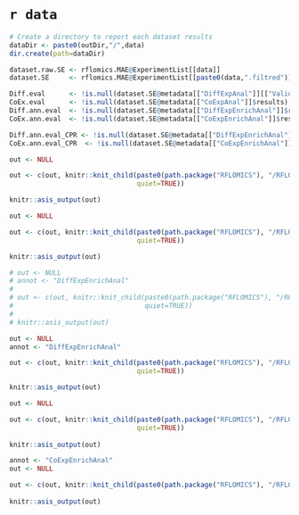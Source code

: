 # `r data` 

```r
# Create a directory to report each dataset results
dataDir <- paste0(outDir,"/",data)
dir.create(path=dataDir)
```


```r

dataset.raw.SE <- rflomics.MAE@ExperimentList[[data]]
dataset.SE     <- rflomics.MAE@ExperimentList[[paste0(data,".filtred")]]

Diff.eval      <- !is.null(dataset.SE@metadata[["DiffExpAnal"]][["Validcontrasts"]])
CoEx.eval      <- !is.null(dataset.SE@metadata[["CoExpAnal"]]$results)
Diff.ann.eval  <- !is.null(dataset.SE@metadata[["DiffExpEnrichAnal"]]$results)
CoEx.ann.eval  <- !is.null(dataset.SE@metadata[["CoExpEnrichAnal"]]$results)

Diff.ann.eval_CPR <- !is.null(dataset.SE@metadata[["DiffExpEnrichAnal"]]$results_CPR)
CoEx.ann.eval_CPR  <- !is.null(dataset.SE@metadata[["CoExpEnrichAnal"]]$results_CPR)
```


```r

out <- NULL

out <- c(out, knitr::knit_child(paste0(path.package("RFLOMICS"), "/RFLOMICSapp/","report_03_data_explor.Rmd"),
                                quiet=TRUE))

knitr::asis_output(out)

```

<!-- differential analysis -->

```r

out <- NULL

out <- c(out, knitr::knit_child(paste0(path.package("RFLOMICS"), "/RFLOMICSapp/","report_04_diff_analysis.Rmd"),
                                quiet=TRUE))

knitr::asis_output(out)

```

<!-- enrichement analysis on DE G/P/M lists -->

```r

# out <- NULL
# annot <- "DiffExpEnrichAnal"
# 
# out <- c(out, knitr::knit_child(paste0(path.package("RFLOMICS"), "/RFLOMICSapp/","report_06_annot_enrich.Rmd"),
#                                 quiet=TRUE))
# 
# knitr::asis_output(out)

```

<!-- enrichement analysis on DE G/P/M lists with clusterprofiler -->

```r

out <- NULL
annot <- "DiffExpEnrichAnal"

out <- c(out, knitr::knit_child(paste0(path.package("RFLOMICS"), "/RFLOMICSapp/","report_06_annot_enrich_CPR.Rmd"),
                                quiet=TRUE))

knitr::asis_output(out)

```

<!-- co-expression analysis -->

```r

out <- NULL

out <- c(out, knitr::knit_child(paste0(path.package("RFLOMICS"), "/RFLOMICSapp/","report_05_coexp_analysis.Rmd"), 
                                quiet=TRUE))  
    
knitr::asis_output(out)

```

<!-- enrichement analysis on cluster -->

```r


annot <- "CoExpEnrichAnal"
out <- NULL

out <- c(out, knitr::knit_child(paste0(path.package("RFLOMICS"), "/RFLOMICSapp/","report_06_annot_enrich.Rmd"), quiet=TRUE))  
    
knitr::asis_output(out)

```
